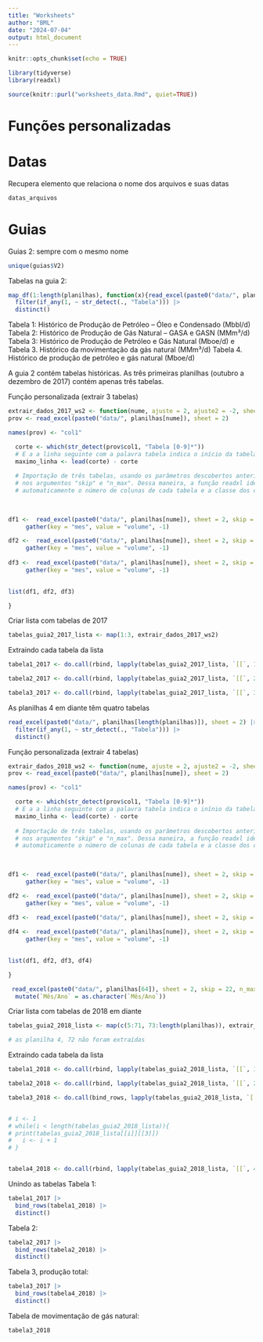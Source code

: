 ```yaml
---
title: "Worksheets"
author: "BML"
date: "2024-07-04"
output: html_document
---
```


```r
knitr::opts_chunk$set(echo = TRUE)
```

```r
library(tidyverse)
library(readxl)
```
```r
source(knitr::purl("worksheets_data.Rmd", quiet=TRUE))
```



# Funções personalizadas

# Datas

Recupera elemento que relaciona o nome dos arquivos e suas datas
```r

datas_arquivos
```

# Guias


Guias 2: sempre com o mesmo nome

```r
unique(guias$V2)

```

Tabelas na guia 2:

```r
map_df(1:length(planilhas), function(x){read_excel(paste0("data/", planilhas[x]), sheet = 2, .name_repair = "unique_quiet")}) |> 
  filter(if_any(1, ~ str_detect(., "Tabela"))) |> 
  distinct()
```

Tabela 1: Histórico de Produção de Petróleo – Óleo e Condensado (Mbbl/d)
Tabela 2: Histórico de Produção de Gás Natural – GASA e GASN (MMm³/d)
Tabela 3: Histórico de Produção de Petróleo e Gás Natural (Mboe/d) e Tabela 3. Histórico da movimentação da gás natural (MMm³/d)
Tabela 4. Histórico de produção de petróleo e gás natural (Mboe/d)

A guia 2 contém tabelas históricas. As três primeiras planilhas (outubro a dezembro de 2017) contém apenas três tabelas.

Função personalizada (extrair 3 tabelas)
```r

extrair_dados_2017_ws2 <- function(nume, ajuste = 2, ajuste2 = -2, sheet = 2){
prov <- read_excel(paste0("data/", planilhas[nume]), sheet = 2)

names(prov) <- "col1"

  corte <- which(str_detect(prov$col1, "Tabela [0-9]*"))
  # E a a linha seguinte com a palavra tabela indica o início da tabela seguinte
  maximo_linha <- lead(corte) - corte
  
  # Importação de três tabelas, usando os parâmetros descobertos anteriormente
  # nos argumentos "skip" e "n_max". Dessa maneira, a função readxl identifica
  # automaticamente o número de colunas de cada tabela e a classe dos caracteres

   
  
df1 <-  read_excel(paste0("data/", planilhas[nume]), sheet = 2, skip = corte[1] + ajuste, n_max = maximo_linha[1] + ajuste2) |> 
     gather(key = "mes", value = "volume", -1)

df2 <-  read_excel(paste0("data/", planilhas[nume]), sheet = 2, skip = corte[2] + ajuste, n_max = maximo_linha[2] + ajuste2) |> 
     gather(key = "mes", value = "volume", -1)
  
df3 <-  read_excel(paste0("data/", planilhas[nume]), sheet = 2, skip = corte[3] + ajuste) |> 
     gather(key = "mes", value = "volume", -1)  
  

list(df1, df2, df3)

}  
```
Criar lista com tabelas de 2017
```r
tabelas_guia2_2017_lista <- map(1:3, extrair_dados_2017_ws2)
```
Extraindo cada tabela da lista
```r
tabela1_2017 <- do.call(rbind, lapply(tabelas_guia2_2017_lista, `[[`, 1))

```
```r
tabela2_2017 <- do.call(rbind, lapply(tabelas_guia2_2017_lista, `[[`, 2))
```

```r
tabela3_2017 <- do.call(rbind, lapply(tabelas_guia2_2017_lista, `[[`, 3))
```


As planilhas 4 em diante têm quatro tabelas
```r
read_excel(paste0("data/", planilhas[length(planilhas)]), sheet = 2) |> 
  filter(if_any(1, ~ str_detect(., "Tabela"))) |> 
  distinct()
```
Função personalizada (extrair 4 tabelas)
```r
extrair_dados_2018_ws2 <- function(nume, ajuste = 2, ajuste2 = -2, sheet = 2){
prov <- read_excel(paste0("data/", planilhas[nume]), sheet = 2)

names(prov) <- "col1"

  corte <- which(str_detect(prov$col1, "Tabela [0-9]*"))
  # E a a linha seguinte com a palavra tabela indica o inínio da tabela seguinte
  maximo_linha <- lead(corte) - corte
  
  # Importação de três tabelas, usando os parâmetros descobertos anteriormente
  # nos argumentos "skip" e "n_max". Dessa maneira, a função readxl identifica
  # automaticamente o número de colunas de cada tabela e a classe dos caracteres

   
  
df1 <-  read_excel(paste0("data/", planilhas[nume]), sheet = 2, skip = corte[1] + ajuste, n_max = maximo_linha[1] + ajuste2) |> 
     gather(key = "mes", value = "volume", -1)

df2 <-  read_excel(paste0("data/", planilhas[nume]), sheet = 2, skip = corte[2] + ajuste, n_max = maximo_linha[2] + ajuste2) |> 
     gather(key = "mes", value = "volume", -1)

df3 <-  read_excel(paste0("data/", planilhas[nume]), sheet = 2, skip = corte[3] + ajuste, n_max = maximo_linha[3] + ajuste2) 
  
df4 <-  read_excel(paste0("data/", planilhas[nume]), sheet = 2, skip = corte[4] + ajuste) |> 
     gather(key = "mes", value = "volume", -1)  
  

list(df1, df2, df3, df4)

}  
```

```r
 read_excel(paste0("data/", planilhas[64]), sheet = 2, skip = 22, n_max = 14) |> 
  mutate(`Mês/Ano` = as.character(`Mês/Ano`))
```


Criar lista com tabelas de 2018 em diante
```r
tabelas_guia2_2018_lista <- map(c(5:71, 73:length(planilhas)), extrair_dados_2018_ws2)

# as planilha 4, 72 não foram extraídas
```
Extraindo cada tabela da lista
```r
tabela1_2018 <- do.call(rbind, lapply(tabelas_guia2_2018_lista, `[[`, 1))

```
```r
tabela2_2018 <- do.call(rbind, lapply(tabelas_guia2_2018_lista, `[[`, 2))
```

```r
tabela3_2018 <- do.call(bind_rows, lapply(tabelas_guia2_2018_lista, `[[`, 3))


# i <- 1
# while(i < length(tabelas_guia2_2018_lista)){
# print(tabelas_guia2_2018_lista[[i]][[3]])
#   i <- i + 1
# }



```

```r
tabela4_2018 <- do.call(rbind, lapply(tabelas_guia2_2018_lista, `[[`, 4))
```
Unindo as tabelas
Tabela 1:
```r
tabela1_2017 |> 
  bind_rows(tabela1_2018) |> 
  distinct()

```

Tabela 2:
```r
tabela2_2017 |> 
  bind_rows(tabela2_2018) |> 
  distinct()

```
Tabela 3, produção total:
```r
tabela3_2017 |> 
  bind_rows(tabela4_2018) |> 
  distinct()

```

Tabela de movimentação de gás natural:
```r

tabela3_2018
```

